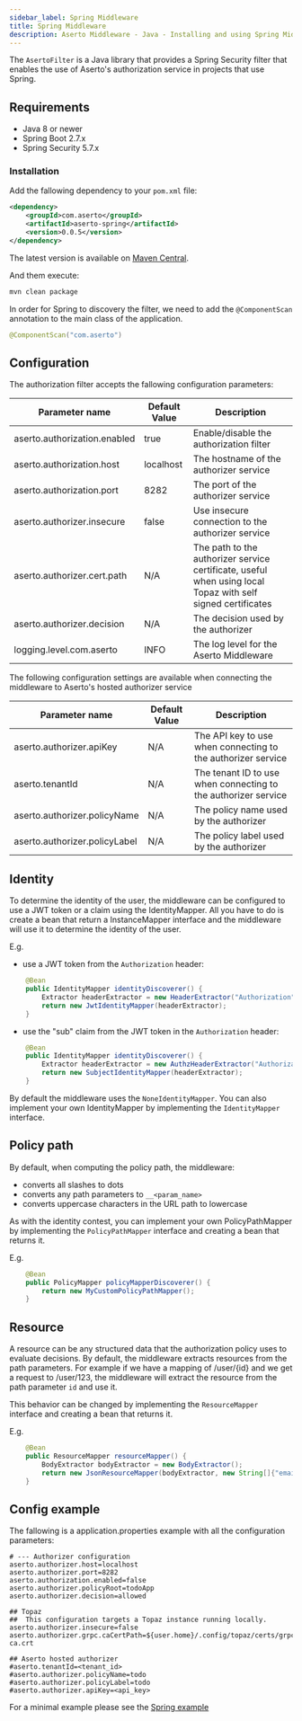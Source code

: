```yaml
---
sidebar_label: Spring Middleware
title: Spring Middleware
description: Aserto Middleware - Java - Installing and using Spring Middleware
---
```


The `AsertoFilter` is a Java library that provides a Spring Security filter that enables the use of Aserto's authorization service in projects that use Spring.

## Requirements
- Java 8  or newer
- Spring Boot 2.7.x
- Spring Security 5.7.x

### Installation
Add the fallowing dependency to your `pom.xml` file:

```xml
<dependency>
    <groupId>com.aserto</groupId>
    <artifactId>aserto-spring</artifactId>
    <version>0.0.5</version>
</dependency>
```

The latest version is available on [Maven Central](https://search.maven.org/artifact/com.aserto/aserto-spring).

And them execute:
```bash
mvn clean package
```

In order for Spring to discovery the filter, we need to add the `@ComponentScan` annotation to the main class of the application.
```java
@ComponentScan("com.aserto")
```

## Configuration

The authorization filter accepts the fallowing configuration parameters:

| Parameter name | Default Value | Description |
| -------------- | ------------- | ----------- |
| aserto.authorization.enabled | true | Enable/disable the authorization filter |
| aserto.authorization.host | localhost | The hostname of the authorizer service |
| aserto.authorization.port | 8282 | The port of the authorizer service |
| aserto.authorizer.insecure | false | Use insecure connection to the authorizer service |
| aserto.authorizer.cert.path | N/A | The path to the authorizer service certificate, useful when using local Topaz with self signed certificates |
| aserto.authorizer.decision | N/A | The decision used by the authorizer |
| logging.level.com.aserto | INFO | The log level for the Aserto Middleware |

The following configuration settings are available when connecting the middleware to Aserto's hosted authorizer service

| Parameter name | Default Value | Description |
| -------------- | ------------- | ----------- |
| aserto.authorizer.apiKey | N/A | The API key to use when connecting to the authorizer service |
| aserto.tenantId | N/A | The tenant ID to use when connecting to the authorizer service |
| aserto.authorizer.policyName | N/A | The policy name used by the authorizer |
| aserto.authorizer.policyLabel | N/A | The policy label used by the authorizer |



## Identity
To determine the identity of the user, the middleware can be configured to use a JWT token or a claim using the IdentityMapper.
All you have to do is create a bean that return a InstanceMapper interface and the middleware will use it to determine the identity of the user.

E.g.
- use a JWT token from the `Authorization` header:
```java
    @Bean
    public IdentityMapper identityDiscoverer() {
        Extractor headerExtractor = new HeaderExtractor("Authorization");
        return new JwtIdentityMapper(headerExtractor);
    }
```

- use the "sub" claim from the JWT token in the `Authorization` header:
```java
    @Bean
    public IdentityMapper identityDiscoverer() {
        Extractor headerExtractor = new AuthzHeaderExtractor("Authorization", "sub");
        return new SubjectIdentityMapper(headerExtractor);
    }
```
By default the middleware uses the `NoneIdentityMapper`. You can also implement your own IdentityMapper by implementing the `IdentityMapper` interface.

## Policy path
By default, when computing the policy path, the middleware:
* converts all slashes to dots
* converts any path parameters to `__<param_name>`
* converts uppercase characters in the URL path to lowercase

As with the identity contest, you can implement your own PolicyPathMapper by implementing the `PolicyPathMapper`
interface and creating a bean that returns it.

E.g.
```java
    @Bean
    public PolicyMapper policyMapperDiscoverer() {
        return new MyCustomPolicyPathMapper();
    }
```

## Resource
A resource can be any structured data that the authorization policy uses to evaluate decisions.
By default, the middleware extracts resources from the path parameters. For example if we have a mapping of /user/{id}
and we get a request to /user/123, the middleware will extract the resource from the path parameter `id` and use it.

This behavior can be changed by implementing the `ResourceMapper` interface and creating a bean that returns it.

E.g.
```java
    @Bean
    public ResourceMapper resourceMapper() {
        BodyExtractor bodyExtractor = new BodyExtractor();
        return new JsonResourceMapper(bodyExtractor, new String[]{"email", "name", "aud"});
    }
```

## Config example

The fallowing is a application.properties example with all the configuration parameters:

```properties
# --- Authorizer configuration
aserto.authorizer.host=localhost
aserto.authorizer.port=8282
aserto.authorization.enabled=false
aserto.authorizer.policyRoot=todoApp
aserto.authorizer.decision=allowed

## Topaz
##  This configuration targets a Topaz instance running locally.
aserto.authorizer.insecure=false
aserto.authorizer.grpc.caCertPath=${user.home}/.config/topaz/certs/grpc-ca.crt

## Aserto hosted authorizer
#aserto.tenantId=<tenant_id>
#aserto.authorizer.policyName=todo
#aserto.authorizer.policyLabel=todo
#aserto.authorizer.apiKey=<api_key>
```

For a minimal example please see the [Spring example](https://github.com/aserto-dev/aserto-spring/tree/main/examples/spring-authz-example)